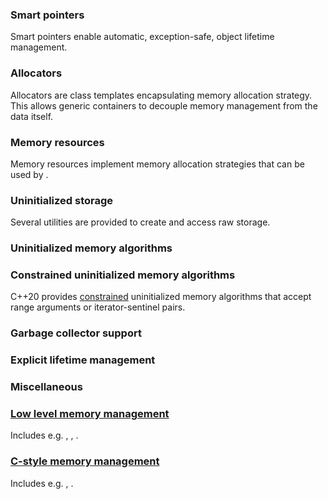 {{title|Memory management library}}
{{cpp/memory/navbar}}

{{anchor|Smart pointers}}
===Smart pointers {{mark since c++11}}===
Smart pointers enable automatic, exception-safe, object lifetime management.

{{dsc begin}}
{{dsc header|memory}}
{{dsc h2|Pointer categories}}
{{dsc inc|cpp/memory/dsc unique_ptr}}
{{dsc inc|cpp/memory/dsc shared_ptr}}
{{dsc inc|cpp/memory/dsc weak_ptr}}
{{dsc inc|cpp/memory/dsc auto_ptr}}
{{dsc h2|Helper classes}}
{{dsc inc|cpp/memory/dsc owner_less}}
{{dsc inc|cpp/memory/dsc owner_hash}}
{{dsc inc|cpp/memory/dsc owner_equal}}
{{dsc inc|cpp/memory/dsc enable_shared_from_this}}
{{dsc inc|cpp/memory/dsc bad_weak_ptr}}
{{dsc inc|cpp/memory/dsc default_delete}}
{{anchor|Smart pointer adaptors}}
{{dsc h2|Smart pointer adaptors {{mark since c++23}}}}
{{dsc inc|cpp/memory/dsc out_ptr_t}}
{{dsc inc|cpp/memory/out_ptr_t/dsc out_ptr}}
{{dsc inc|cpp/memory/dsc inout_ptr_t}}
{{dsc inc|cpp/memory/inout_ptr_t/dsc inout_ptr}}
{{dsc end}}

===Allocators===
Allocators are class templates encapsulating memory allocation strategy. This allows generic containers to decouple memory management from the data itself.

{{dsc begin}}
{{dsc header|memory}}
{{dsc inc|cpp/memory/dsc allocator}}
{{dsc inc|cpp/memory/dsc allocator_traits}}
{{dsc inc|cpp/memory/dsc allocation_result}}
{{dsc inc|cpp/memory/dsc allocator_arg}}
{{dsc inc|cpp/memory/dsc uses_allocator}}
{{dsc inc|cpp/memory/dsc uses_allocator_construction_args}}
{{dsc inc|cpp/memory/dsc make_obj_using_allocator}}
{{dsc inc|cpp/memory/dsc uninitialized_construct_using_allocator}}
{{dsc header|scoped_allocator}}
{{dsc inc|cpp/memory/dsc scoped_allocator_adaptor}}
{{dsc header|memory_resource}}
{{dsc namespace|std::pmr}}
{{dsc inc|cpp/memory/dsc polymorphic_allocator}}
{{dsc end}}

{{anchor|Memory_resources}}
===Memory resources {{mark since c++17}}===
Memory resources implement memory allocation strategies that can be used by {{lc|std::pmr::polymorphic_allocator}}.

{{dsc begin}}
{{dsc header|memory_resource}}
{{dsc namespace|std::pmr}}
{{dsc inc|cpp/memory/dsc memory_resource}}
{{dsc inc|cpp/memory/dsc new_delete_resource}}
{{dsc inc|cpp/memory/dsc null_memory_resource}}
{{dsc inc|cpp/memory/dsc get_default_resource}}
{{dsc inc|cpp/memory/dsc set_default_resource}}
{{dsc inc|cpp/memory/dsc pool_options}}
{{dsc inc|cpp/memory/dsc synchronized_pool_resource}}
{{dsc inc|cpp/memory/dsc unsynchronized_pool_resource}}
{{dsc inc|cpp/memory/dsc monotonic_buffer_resource}}
{{dsc end}}

{{anchor|Uninitialized storage}}
===Uninitialized storage {{mark until c++17}}===
Several utilities are provided to create and access raw storage.
{{dsc begin}}
{{dsc header|memory}}
{{dsc inc|cpp/memory/dsc raw_storage_iterator}}
{{dsc inc|cpp/memory/dsc get_temporary_buffer}}
{{dsc inc|cpp/memory/dsc return_temporary_buffer}}
{{dsc end}}

===Uninitialized memory algorithms===
{{dsc begin}}
{{dsc header|memory}}
{{dsc inc|cpp/memory/dsc uninitialized_copy}}
{{dsc inc|cpp/memory/dsc uninitialized_copy_n}}
{{dsc inc|cpp/memory/dsc uninitialized_fill}}
{{dsc inc|cpp/memory/dsc uninitialized_fill_n}}
{{dsc inc|cpp/memory/dsc uninitialized_move}}
{{dsc inc|cpp/memory/dsc uninitialized_move_n}}
{{dsc inc|cpp/memory/dsc uninitialized_default_construct}}
{{dsc inc|cpp/memory/dsc uninitialized_default_construct_n}}
{{dsc inc|cpp/memory/dsc uninitialized_value_construct}}
{{dsc inc|cpp/memory/dsc uninitialized_value_construct_n}}
{{dsc inc|cpp/memory/dsc destroy_at}}
{{dsc inc|cpp/memory/dsc destroy}}
{{dsc inc|cpp/memory/dsc destroy_n}}
{{dsc inc|cpp/memory/dsc construct_at}}
{{dsc end}}

{{anchor|Constrained uninitialized memory algorithms}}
===Constrained uninitialized memory algorithms {{mark since c++20}}===
C++20 provides [[cpp/language/constraints|constrained]] uninitialized memory algorithms that accept range arguments or iterator-sentinel pairs.

{{dsc begin}}
{{dsc header|memory}}
{{dsc namespace|std::ranges}}
{{dsc expos concept|cpp/memory/ranges/nothrow concepts|title=no-throw-input-iterator&lt;br&gt;no-throw-forward-iterator&lt;br&gt;no-throw-sentinel-for&lt;br&gt;no-throw-input-range&lt;br&gt;no-throw-forward-range|notes={{mark c++20}}|specifies some operations on iterators, sentinels and ranges are non-throwing}}
{{dsc inc|cpp/memory/ranges/dsc uninitialized_copy}}
{{dsc inc|cpp/memory/ranges/dsc uninitialized_copy_n}}
{{dsc inc|cpp/memory/ranges/dsc uninitialized_fill}}
{{dsc inc|cpp/memory/ranges/dsc uninitialized_fill_n}}
{{dsc inc|cpp/memory/ranges/dsc uninitialized_move}}
{{dsc inc|cpp/memory/ranges/dsc uninitialized_move_n}}
{{dsc inc|cpp/memory/ranges/dsc uninitialized_default_construct}}
{{dsc inc|cpp/memory/ranges/dsc uninitialized_default_construct_n}}
{{dsc inc|cpp/memory/ranges/dsc uninitialized_value_construct}}
{{dsc inc|cpp/memory/ranges/dsc uninitialized_value_construct_n}}
{{dsc inc|cpp/memory/ranges/dsc destroy_at}}
{{dsc inc|cpp/memory/ranges/dsc destroy}}
{{dsc inc|cpp/memory/ranges/dsc destroy_n}}
{{dsc inc|cpp/memory/ranges/dsc construct_at}}
{{dsc end}}

{{anchor|Garbage collector support}}
===Garbage collector support {{mark until c++23}}===
{{dsc begin}}
{{dsc header|memory}}
{{dsc inc|cpp/memory/gc/dsc declare_reachable}}
{{dsc inc|cpp/memory/gc/dsc undeclare_reachable}}
{{dsc inc|cpp/memory/gc/dsc declare_no_pointers}}
{{dsc inc|cpp/memory/gc/dsc undeclare_no_pointers}}
{{dsc inc|cpp/memory/gc/dsc pointer_safety}}
{{dsc inc|cpp/memory/gc/dsc get_pointer_safety}}
{{dsc end}}

{{anchor|Explicit lifetime management}}
===Explicit lifetime management {{mark since c++23}}===
{{dsc begin}}
{{dsc header|memory}}
{{dsc inc|cpp/memory/dsc start_lifetime_as}}
{{dsc end}}

===Miscellaneous===
{{dsc begin}}
{{dsc header|memory}}
{{dsc inc|cpp/memory/dsc pointer_traits}}
{{dsc inc|cpp/memory/dsc to_address}}
{{dsc inc|cpp/memory/dsc addressof}}
{{dsc inc|cpp/memory/dsc align}}
{{dsc inc|cpp/memory/dsc assume_aligned}}
{{dsc inc|cpp/memory/dsc is_sufficiently_aligned}}
{{dsc end}}

===[[cpp/memory/new|Low level memory management]]===
Includes e.g. {{lc|operator new}}, {{lc|operator delete}}, {{lc|std::set_new_handler}}.
{{dsc begin}}
{{dsc header|new}}
{{dsc end}}

===[[cpp/memory/c|C-style memory management]]===
Includes e.g. {{lc|std::malloc}}, {{lc|std::free}}.
{{dsc begin}}
{{dsc header|cstdlib}}
{{dsc end}}

{{langlinks|de|es|fr|it|ja|pt|ru|zh}}